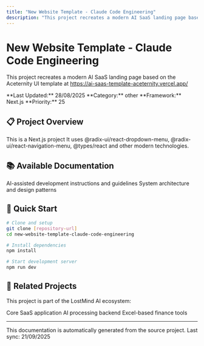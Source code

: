 ```yaml
---
title: "New Website Template - Claude Code Engineering"
description: "This project recreates a modern AI SaaS landing page based on the Aceternity UI template at https://ai-saas-template-aceternity.vercel.app/"
---
```


# New Website Template - Claude Code Engineering

This project recreates a modern AI SaaS landing page based on the Aceternity UI template at https://ai-saas-template-aceternity.vercel.app/

<Info>
**Last Updated:** 28/08/2025  
**Category:** other  
**Framework:** Next.js  
**Priority:** 25
</Info>

## 📋 Project Overview

This is a Next.js project It uses @radix-ui/react-dropdown-menu, @radix-ui/react-navigation-menu, @types/react and other modern technologies.

## 📚 Available Documentation

<CardGroup cols="2">




  <Card title="🛠️ Development Guide" icon="code" href="./new-website-template-claude-code-engineering/development">
    AI-assisted development instructions and guidelines
  </Card>

  <Card title="🏗️ Architecture" icon="sitemap" href="./new-website-template-claude-code-engineering/architecture">
    System architecture and design patterns
  </Card>
</CardGroup>

## 🚀 Quick Start

```bash
# Clone and setup
git clone [repository-url]
cd new-website-template-claude-code-engineering

# Install dependencies
npm install

# Start development server
npm run dev
```

## 🔗 Related Projects

This project is part of the LostMind AI ecosystem:

<CardGroup cols="3">
  <Card title="🚀 Main Platform" icon="rocket" href="../lostmindai-turborepo">
    Core SaaS application
  </Card>
  <Card title="🧠 RAG Backend" icon="brain" href="../back-end-architecture-for-turborepo-with-rag-embeddings">
    AI processing backend
  </Card>
  <Card title="📊 Finance Tools" icon="chart-line" href="../xlsm-core-app">
    Excel-based finance tools
  </Card>
</CardGroup>

---

<Note>
This documentation is automatically generated from the source project. 
Last sync: 21/09/2025
</Note>